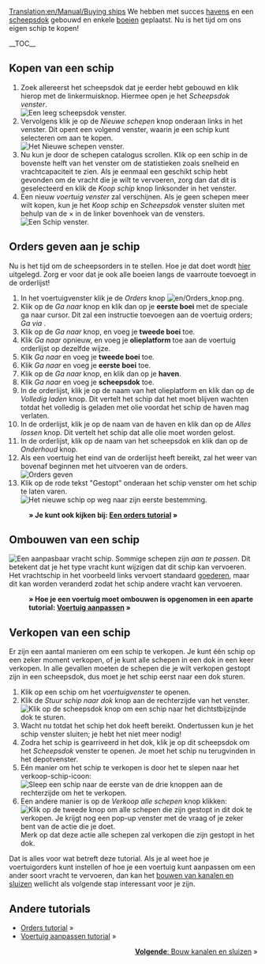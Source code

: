 [[Translation:en/Manual/Buying ships]]
{{nl/Tutorial}}
We hebben met succes [[nl/Manual/Bouw haven|havens]] en een [[nl/Manual/Bouw dok|scheepsdok]] gebouwd en enkele [[nl/Manual/Plaats boeien|boeien]] geplaatst. Nu is het tijd om ons eigen schip te kopen!

__TOC__
==Kopen van een schip==
# Zoek allereerst het scheepsdok dat je eerder hebt gebouwd en klik hierop met de linkermuisknop. Hiermee open je het ''Scheepsdok venster''.<br/>[[File:en/Bouw schip 1.png|none|frame|Een leeg scheepsdok venster.]]
# Vervolgens klik je op de ''Nieuwe schepen'' knop onderaan links in het venster. Dit opent een volgend venster, waarin je een schip kunt selecteren om aan te kopen.<br/>[[File:en/Bouw schip 2.png|none|frame|Het Nieuwe schepen venster.]]
# Nu kun je door de schepen catalogus scrollen. Klik op een schip in de bovenste helft van het venster om de statistieken zoals snelheid en vrachtcapaciteit te zien. Als je eenmaal een geschikt schip hebt gevonden om de vracht die je wilt te vervoeren, zorg dan dat dit is geselecteerd en klik de ''Koop schip'' knop linksonder in het venster.
# Een nieuw ''voertuig venster'' zal verschijnen. Als je geen schepen meer wilt kopen, kun je het ''Koop schip'' en ''Scheepsdok'' venster sluiten met behulp van de &times; in de linker bovenhoek van de vensters.<br/>[[File:en/Bouw schip 0.png|none|frame|Een Schip venster.]]

==Orders geven aan je schip==
Nu is het tijd om de scheepsorders in te stellen. Hoe je dat doet wordt [[nl/Manual/Orders|hier]] uitgelegd. Zorg er voor dat je ook alle boeien langs de vaarroute toevoegt in de orderlijst!

#In het voertuigvenster klik je de ''Orders'' knop [[File:en/Orders knop.png]].
#Klik op de ''Ga naar'' knop en klik dan op je '''eerste boei''' met de speciale ga naar cursor. Dit zal een instructie toevoegen aan de voertuig orders; ''Ga via <eerste boeinaam>''.
#Klik op de ''Ga naar'' knop, en voeg je '''tweede boei''' toe.
#Klik ''Ga naar'' opnieuw, en voeg je '''olieplatform''' toe aan de voertuig orderlijst op dezelfde wijze.
#Klik ''Ga naar'' en voeg je '''tweede boei''' toe.
#Klik ''Ga naar'' en voeg je '''eerste boei''' toe.
#Klik op de ''Ga naar'' knop, en klik dan op je '''haven'''.
#Klik ''Ga naar'' en voeg je '''scheepsdok''' toe.
#In de orderlijst, klik je op de naam van het olieplatform en klik dan op de ''Volledig laden'' knop. Dit vertelt het schip dat het moet blijven wachten totdat het volledig is geladen met olie voordat het schip de haven mag verlaten.
#In de orderlijst, klik je op de naam van de haven en klik dan op de ''Alles lossen'' knop. Dit vertelt het schip dat alle olie moet worden gelost.
#In de orderlijst, klik op de naam van het scheepsdok en klik dan op de ''Onderhoud'' knop.
#Als een voertuig het eind van de orderlijst heeft bereikt, zal het weer van bovenaf beginnen met het uitvoeren van de orders.<br/>[[File:en/Bouw schip 3.png|frame|none|Orders geven]]
#Klik op de rode tekst "Gestopt" onderaan het schip venster om het schip te laten varen.<br/>[[File:en/Bouw schip 4.png|none|frame|Het nieuwe schip op weg naar zijn eerste bestemming.]]
:'''&raquo; Je kunt ook kijken bij: [[nl/Manual/Orders|Een orders tutorial]] &raquo;'''

==Ombouwen van een schip==
[[File:en/Bouw schip 5.png|left|frame|Een aanpasbaar vracht schip.]]
Sommige schepen zijn ''aan te passen''. Dit betekent dat je het type vracht kunt wijzigen dat dit schip kan vervoeren. Het vrachtschip in het voorbeeld links vervoert standaard [[nl/goederen|goederen]], maar dit kan worden veranderd zodat het schip andere vracht kan vervoeren.

:'''&raquo; Hoe je een voertuig moet ombouwen is opgenomen in een aparte tutorial: [[nl/Manual/Voertuig aanpassen|Voertuig aanpassen]] &raquo;'''

{{en/-}}

==Verkopen van een schip==
Er zijn een aantal manieren om een schip te verkopen. Je kunt één schip op een zeker moment verkopen, of je kunt alle schepen in een dok in een keer verkopen. In alle gevallen moeten de schepen die je wilt verkopen gestopt zijn in een scheepsdok, dus moet je het schip eerst naar een dok sturen.

# Klik op een schip om het ''voertuigvenster'' te openen.
# Klik de ''Stuur schip naar dok'' knop aan de rechterzijde van het venster.<br/>[[File:en/Bouw schip 6.png|none|frame|Klik op de scheepsdok knop om een schip naar het dichtstbijzijnde dok te sturen.]]
# Wacht nu totdat het schip het dok heeft bereikt. Ondertussen kun je het schip venster sluiten; je hebt het niet meer nodig!
# Zodra het schip is gearriveerd in het dok, klik je op dit scheepsdok om het ''Scheepsdok'' venster te openen. Je moet het schip nu terugvinden in het depotvenster. 
# Eén manier om het schip te verkopen is door het te slepen naar het verkoop-schip-icoon:<br/>[[File:en/Bouw schip 7.png|none|frame|Sleep een schip naar de eerste van de drie knoppen aan de rechterzijde om het te verkopen.]]
# Een andere manier is op de ''Verkoop alle schepen'' knop klikken:<br/>[[File:en/Bouw schip 8.png|none|frame|Klik op de tweede knop om alle schepen die zijn gestopt in dit dok te verkopen. Je krijgt nog een pop-up venster met de vraag of je zeker bent van de actie die je doet.]]  Merk op dat deze actie alle schepen zal verkopen die zijn gestopt in het dok.

Dat is alles voor wat betreft deze tutorial. Als je al weet hoe je voertuigorders kunt instellen of hoe je een voertuig kunt aanpassen om een ander soort vracht te vervoeren, dan kan het [[nl/Manual/Bouw kanalen en sluizen|bouwen van kanalen en sluizen]] wellicht als volgende stap interessant voor je zijn.

==Andere tutorials==
*[[nl/Manual/Orders|Orders tutorial]] &raquo;
*[[nl/Manual/Voertuig aanpassen|Voertuig aanpassen tutorial]] &raquo;

<span style="float: right">[[nl/Manual/Bouw kanalen en sluizen|'''Volgende''': Bouw kanalen en sluizen]] &raquo;</span>